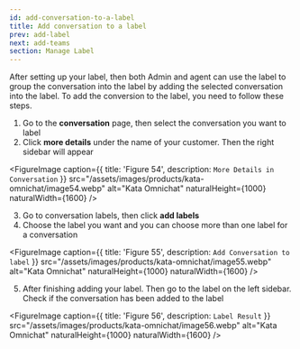 ```yaml
---
id: add-conversation-to-a-label
title: Add conversation to a label
prev: add-label
next: add-teams
section: Manage Label
---
```


After setting up your label, then both Admin and agent can use the label to group the conversation into the label by adding the selected conversation into the label. To add the conversion to the label, you need to follow these steps.

1. Go to the **conversation** page, then select the conversation you want to label
2. Click **more details** under the name of your customer. Then the right sidebar will appear

<FigureImage
  caption={{ title: 'Figure 54', description: `More Details in Conversation` }}
  src="/assets/images/products/kata-omnichat/image54.webp"
  alt="Kata Omnichat"
  naturalHeight={1000}
  naturalWidth={1600}
/>

3. Go to conversation labels, then click **add labels**
4. Choose the label you want and you can choose more than one label for a conversation

<FigureImage
  caption={{ title: 'Figure 55', description: `Add Conversation to label` }}
  src="/assets/images/products/kata-omnichat/image55.webp"
  alt="Kata Omnichat"
  naturalHeight={1000}
  naturalWidth={1600}
/>

5. After finishing adding your label. Then go to the label on the left sidebar. Check if the conversation has been added to the label

<FigureImage
  caption={{ title: 'Figure 56', description: `Label Result` }}
  src="/assets/images/products/kata-omnichat/image56.webp"
  alt="Kata Omnichat"
  naturalHeight={1000}
  naturalWidth={1600}
/>
